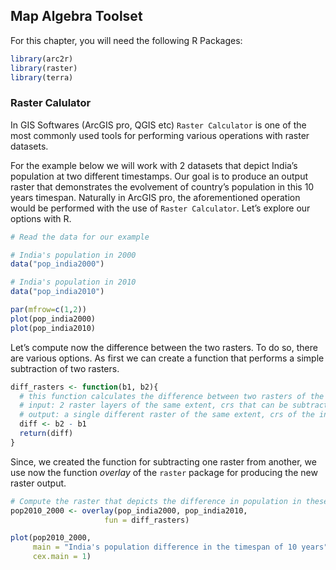 ## Map Algebra Toolset

For this chapter, you will need the following R Packages:
```r
library(arc2r)
library(raster)
library(terra)
```


### Raster Calulator

In GIS Softwares (ArcGIS pro, QGIS etc) `Raster Calculator` is one of the most
commonly used tools for performing various operations with raster datasets.  

For the example below we will work with 2 datasets that depict India's population at two different timestamps. Our goal is to produce an output raster that demonstrates the evolvement of country's population in this 10 years timespan. Naturally in ArcGIS pro, the aforementioned operation would be performed with the use of `Raster Calculator`. Let's explore our options with R.  


```r
# Read the data for our example

# India's population in 2000
data("pop_india2000")

# India's population in 2010
data("pop_india2010")

par(mfrow=c(1,2))
plot(pop_india2000)
plot(pop_india2010)
```

Let's compute now the difference between the two rasters. To do so, there are various 
options. As first we can create a function that performs a simple subtraction of two
rasters.


```r
diff_rasters <- function(b1, b2){
  # this function calculates the difference between two rasters of the same CRS and extent
  # input: 2 raster layers of the same extent, crs that can be subtracted
  # output: a single different raster of the same extent, crs of the input rasters
  diff <- b2 - b1
  return(diff)
}
```

Since, we created the function for subtracting one raster from another, we use now
the function _overlay_ of the `raster` package for producing the new raster output.  

```r
# Compute the raster that depicts the difference in population in these 10 years
pop2010_2000 <- overlay(pop_india2000, pop_india2010,
                     fun = diff_rasters)

plot(pop2010_2000,
     main = "India's population difference in the timespan of 10 years",
     cex.main = 1)
```